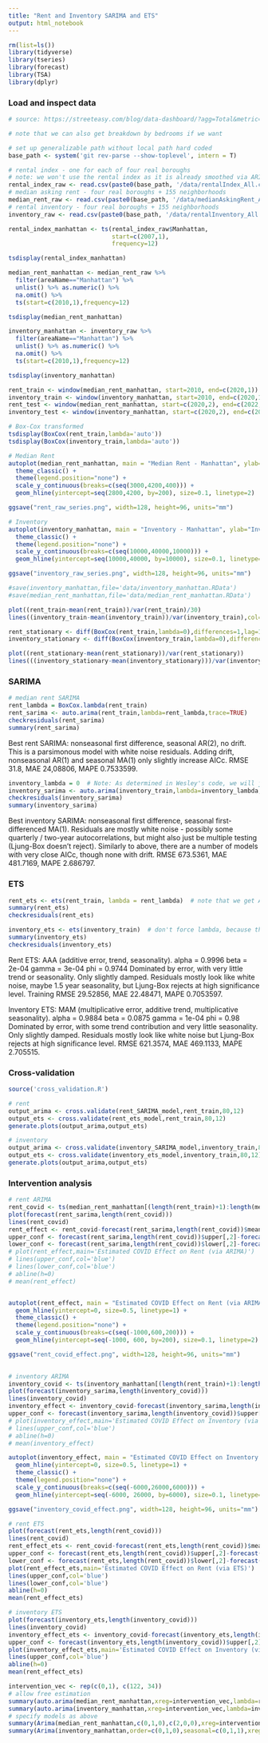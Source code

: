 ```yaml
---
title: "Rent and Inventory SARIMA and ETS"
output: html_notebook
---
```


```r
rm(list=ls())
library(tidyverse)
library(tseries)
library(forecast)
library(TSA)
library(dplyr)
```

### Load and inspect data

```r
# source: https://streeteasy.com/blog/data-dashboard/?agg=Total&metric=Inventory&type=Rentals&bedrooms=Any%20Bedrooms&property=Any%20Property%20Type&minDate=2010-01-01&maxDate=2022-12-01&area=Flatiron,Brooklyn%20Heights

# note that we can also get breakdown by bedrooms if we want

# set up generalizable path without local path hard coded
base_path <- system('git rev-parse --show-toplevel', intern = T)

# rental index - one for each of four real boroughs
# note: we won't use the rental index as it is already smoothed via ARIMA
rental_index_raw <- read.csv(paste0(base_path, '/data/rentalIndex_All.csv'))
# median asking rent - four real boroughs + 155 neighborhoods
median_rent_raw <- read.csv(paste0(base_path, '/data/medianAskingRent_All.csv'))
# rental inventory - four real boroughs + 155 neighborhoods
inventory_raw <- read.csv(paste0(base_path, '/data/rentalInventory_All.csv'))

```

```r
rental_index_manhattan <- ts(rental_index_raw$Manhattan,
                             start=c(2007,1),
                             frequency=12)

tsdisplay(rental_index_manhattan)

median_rent_manhattan <- median_rent_raw %>% 
  filter(areaName=="Manhattan") %>%
  unlist() %>% as.numeric() %>% 
  na.omit() %>% 
  ts(start=c(2010,1),frequency=12)

tsdisplay(median_rent_manhattan)

inventory_manhattan <- inventory_raw %>% 
  filter(areaName=="Manhattan") %>% 
  unlist() %>% as.numeric() %>% 
  na.omit() %>%
  ts(start=c(2010,1),frequency=12)

tsdisplay(inventory_manhattan)

rent_train <- window(median_rent_manhattan, start=2010, end=c(2020,1))
inventory_train <- window(inventory_manhattan, start=2010, end=c(2020,1))
rent_test <- window(median_rent_manhattan, start=c(2020,2), end=c(2022,12))
inventory_test <- window(inventory_manhattan, start=c(2020,2), end=c(2022,12))

# Box-Cox transformed
tsdisplay(BoxCox(rent_train,lambda='auto'))
tsdisplay(BoxCox(inventory_train,lambda='auto'))
```


```r

# Median Rent
autoplot(median_rent_manhattan, main = "Median Rent - Manhattan", ylab="Median Rent ($)", xlab="Year") + 
  theme_classic() +
  theme(legend.position="none") +
  scale_y_continuous(breaks=c(seq(3000,4200,400))) + 
  geom_hline(yintercept=seq(2800,4200, by=200), size=0.1, linetype=2)

ggsave("rent_raw_series.png", width=128, height=96, units="mm")

# Inventory
autoplot(inventory_manhattan, main = "Inventory - Manhattan", ylab="Inventory", xlab="Year") + 
  theme_classic() +
  theme(legend.position="none") +
  scale_y_continuous(breaks=c(seq(10000,40000,10000))) + 
  geom_hline(yintercept=seq(10000,40000, by=10000), size=0.1, linetype=2)

ggsave("inventory_raw_series.png", width=128, height=96, units="mm")

```



```r
#save(inventory_manhattan,file='data/inventory_manhattan.RData')
#save(median_rent_manhattan,file='data/median_rent_manhattan.RData')
```


```r
plot((rent_train-mean(rent_train))/var(rent_train)/30)
lines((inventory_train-mean(inventory_train))/var(inventory_train),col='red')
```

```r
rent_stationary <- diff(BoxCox(rent_train,lambda=0),differences=1,lag=1)
inventory_stationary <- diff(BoxCox(inventory_train,lambda=0),differences=1,lag=1)

plot((rent_stationary-mean(rent_stationary))/var(rent_stationary))
lines(((inventory_stationary-mean(inventory_stationary)))/var(inventory_stationary),col='red')
```


### SARIMA

```r
# median rent SARIMA
rent_lambda = BoxCox.lambda(rent_train)
rent_sarima <- auto.arima(rent_train,lambda=rent_lambda,trace=TRUE)
checkresiduals(rent_sarima)
summary(rent_sarima)
```
Best rent SARIMA: nonseasonal first difference, seasonal AR(2), no drift. This is a parsimonous model with white noise residuals. Adding drift, nonseasonal AR(1) and seasonal MA(1) only slightly increase AICc. RMSE 31.8, MAE 24,08806, MAPE 0.7533599.


```r
inventory_lambda = 0  # Note: As determined in Wesley's code, we will just use a log transform for the inventory series.
inventory_sarima <- auto.arima(inventory_train,lambda=inventory_lambda,trace=TRUE)
checkresiduals(inventory_sarima)
summary(inventory_sarima)
```

Best inventory SARIMA: nonseasonal first difference, seasonal first-differenced MA(1). Residuals are mostly white noise - possibly some quarterly / two-year autocorrelations, but might also just be multiple testing (Ljung-Box doesn't reject). Similarly to above, there are a number of models with very close AICc, though none with drift. RMSE 673.5361, MAE 481.7169, MAPE 2.686797.


### ETS

```r

rent_ets <- ets(rent_train, lambda = rent_lambda)  # note that we get AAA without lambda
summary(rent_ets)
checkresiduals(rent_ets)

inventory_ets <- ets(inventory_train)  # don't force lambda, because that forces additive model
summary(inventory_ets)
checkresiduals(inventory_ets)
```
Rent ETS: AAA (additive error, trend, seasonality).
    alpha = 0.9996 
    beta  = 2e-04 
    gamma = 3e-04 
    phi   = 0.9744 
Dominated by error, with very little trend or seasonality. Only slightly damped. Residuals mostly look like white noise, maybe 1.5 year seasonality, but Ljung-Box rejects at high significance level. Training RMSE 29.52856, MAE 22.48471, MAPE 0.7053597.

Inventory ETS: MAM (multiplicative error, additive trend, multiplicative seasonality).
    alpha = 0.9884 
    beta  = 0.0875 
    gamma = 1e-04 
    phi   = 0.98
Dominated by error, with some trend contribution and very little seasonality. Only slightly damped. Residuals mostly look like white noise but Ljung-Box rejects at high significance level. RMSE 621.3574, MAE 469.1133, MAPE 2.705515.


### Cross-validation

```r
source('cross_validation.R')
```

```r
# rent
output_arima <- cross.validate(rent_SARIMA_model,rent_train,80,12)
output_ets <- cross.validate(rent_ets_model,rent_train,80,12)
generate.plots(output_arima,output_ets)
```

```r
# inventory
output_arima <- cross.validate(inventory_SARIMA_model,inventory_train,80,12)
output_ets <- cross.validate(inventory_ets_model,inventory_train,80,12)
generate.plots(output_arima,output_ets)
```

### Intervention analysis

```r
# rent ARIMA
rent_covid <- ts(median_rent_manhattan[(length(rent_train)+1):length(median_rent_manhattan)],frequency=12,start=c(2020,2))
plot(forecast(rent_sarima,length(rent_covid)))
lines(rent_covid)
rent_effect <- rent_covid-forecast(rent_sarima,length(rent_covid))$mean
upper_conf <- forecast(rent_sarima,length(rent_covid))$upper[,2]-forecast(rent_sarima,length(rent_covid))$mean
lower_conf <- forecast(rent_sarima,length(rent_covid))$lower[,2]-forecast(rent_sarima,length(rent_covid))$mean
# plot(rent_effect,main='Estimated COVID Effect on Rent (via ARIMA)')
# lines(upper_conf,col='blue')
# lines(lower_conf,col='blue')
# abline(h=0)
# mean(rent_effect)


autoplot(rent_effect, main = "Estimated COVID Effect on Rent (via ARIMA)", ylab="Rent Effect", xlab="Year") + 
  geom_hline(yintercept=0, size=0.5, linetype=1) +
  theme_classic() +
  theme(legend.position="none") +
  scale_y_continuous(breaks=c(seq(-1000,600,200))) + 
  geom_hline(yintercept=seq(-1000, 600, by=200), size=0.1, linetype=2)

ggsave("rent_covid_effect.png", width=128, height=96, units="mm")
  
```

```r
# inventory ARIMA
inventory_covid <- ts(inventory_manhattan[(length(rent_train)+1):length(inventory_manhattan)],frequency=12,start=c(2020,2))
plot(forecast(inventory_sarima,length(inventory_covid)))
lines(inventory_covid)
inventory_effect <- inventory_covid-forecast(inventory_sarima,length(inventory_covid))$mean
upper_conf <- forecast(inventory_sarima,length(inventory_covid))$upper[,2]-forecast(inventory_sarima,length(inventory_covid))$mean
# plot(inventory_effect,main='Estimated COVID Effect on Inventory (via ARIMA)')
# lines(upper_conf,col='blue')
# abline(h=0)
# mean(inventory_effect)

autoplot(inventory_effect, main = "Estimated COVID Effect on Inventory (via ARIMA)", ylab="Inventory Effect", xlab="Year") + 
  geom_hline(yintercept=0, size=0.5, linetype=1) +
  theme_classic() +
  theme(legend.position="none") +
  scale_y_continuous(breaks=c(seq(-6000,26000,6000))) + 
  geom_hline(yintercept=seq(-6000, 26000, by=6000), size=0.1, linetype=2)

ggsave("inventory_covid_effect.png", width=128, height=96, units="mm")
```

```r
# rent ETS
plot(forecast(rent_ets,length(rent_covid)))
lines(rent_covid)
rent_effect_ets <- rent_covid-forecast(rent_ets,length(rent_covid))$mean
upper_conf <- forecast(rent_ets,length(rent_covid))$upper[,2]-forecast(rent_ets,length(rent_covid))$mean
lower_conf <- forecast(rent_ets,length(rent_covid))$lower[,2]-forecast(rent_ets,length(rent_covid))$mean
plot(rent_effect_ets,main='Estimated COVID Effect on Rent (via ETS)')
lines(upper_conf,col='blue')
lines(lower_conf,col='blue')
abline(h=0)
mean(rent_effect_ets)
```


```r
# inventory ETS
plot(forecast(inventory_ets,length(inventory_covid)))
lines(inventory_covid)
inventory_effect_ets <- inventory_covid-forecast(inventory_ets,length(inventory_covid))$mean
upper_conf <- forecast(inventory_ets,length(inventory_covid))$upper[,2]-forecast(inventory_ets,length(inventory_covid))$mean
plot(inventory_effect_ets,main='Estimated COVID Effect on Inventory (via ETS)')
lines(upper_conf,col='blue')
abline(h=0)
mean(rent_effect_ets)
```


```r
intervention_vec <- rep(c(0,1), c(122, 34))
# allow free estimation
summary(auto.arima(median_rent_manhattan,xreg=intervention_vec,lambda=rent_lambda))
summary(auto.arima(inventory_manhattan,xreg=intervention_vec,lambda=inventory_lambda))
# specify models as above
summary(Arima(median_rent_manhattan,c(0,1,0),c(2,0,0),xreg=intervention_vec,lambda=rent_lambda))
summary(Arima(inventory_manhattan,order=c(0,1,0),seasonal=c(0,1,1),xreg=intervention_vec,lambda=inventory_lambda))
```

























